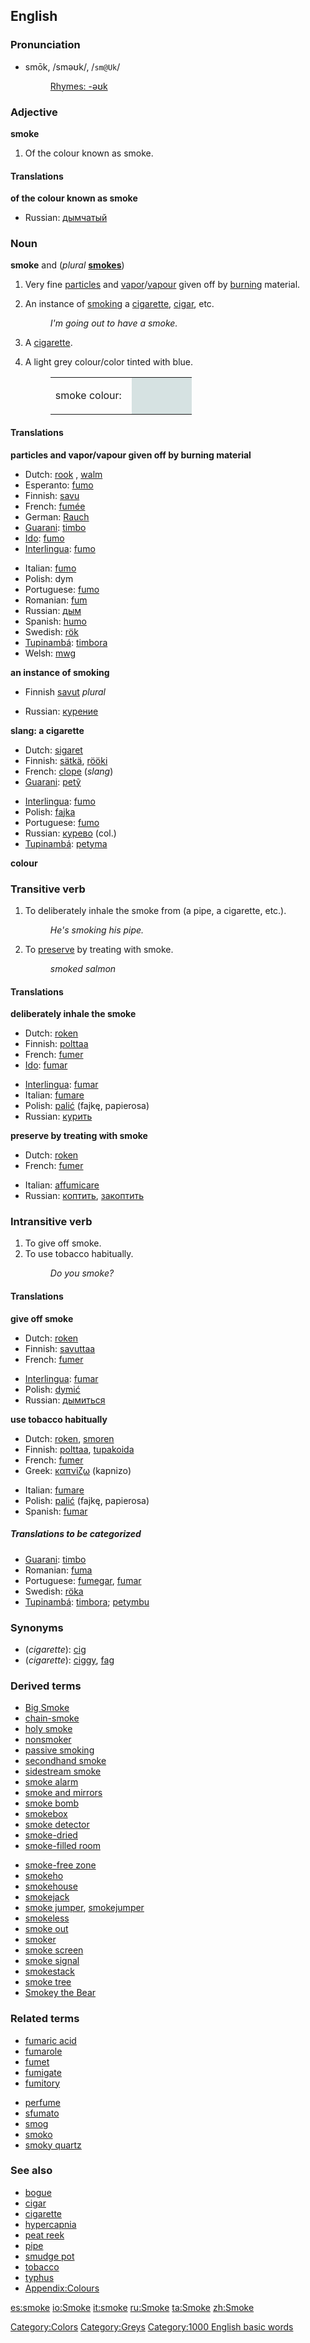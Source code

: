 {{wikipedia}}
==English==

===Pronunciation===
*smōk, /sməʊk/, /<tt>sm@Uk</tt>/
*:[[Rhymes:English:-əʊk|Rhymes: -əʊk]]

===Adjective===
'''smoke'''

#Of the colour known as smoke.

====Translations====
'''of the colour known as smoke'''
{{top}}
{{mid}}
*Russian: [[дымчатый]] {{m}}
{{bottom}}

===Noun===
'''smoke''' {{uncountable}} and {{countable}} (''plural'' '''[[smokes]]''')

# {{uncountable}} Very fine [[particle]]s and [[vapor]]/[[vapour]] given off by [[burn]]ing material.
#An instance of [[smoking]] a [[cigarette]], [[cigar]], etc.
#:''I'm going out to have a smoke.''
# {{slang}} A [[cigarette]].
#A light grey colour/color tinted with blue.
#:<table><tr><td>smoke colour: &nbsp;</td><td bgcolor="#D6E2E2" width="80">&nbsp; </td></tr></table>

====Translations====
'''particles and vapor/vapour given off by burning material'''
{{top}}
*Dutch: [[rook#Dutch|rook]] {{m}}, [[walm]] {{m}}
*Esperanto: [[fumo#Esperanto|fumo]]
*Finnish: [[savu]]
*French: [[fumée]] {{f}}
*German: [[Rauch]] {{m}}
*[[Guarani]]: [[timbo]]
*[[Ido]]: [[fumo#Ido|fumo]]
*[[Interlingua]]: [[fumo#Interlingua|fumo]]
{{mid}}
*Italian: [[fumo#Italian|fumo]] {{m}}
*Polish: dym {{m}}
*Portuguese: [[fumo#Portuguese|fumo]] {{m}}
*Romanian: [[fum]] {{n}}
*Russian: [[дым]] {{m}}
*Spanish: [[humo]] {{m}}
*Swedish: [[rök]]
*[[Tupinambá]]: [[timbora]]
*Welsh: [[mwg]]
{{bottom}}

'''an instance of smoking'''
{{top}}
*Finnish [[savut]] ''plural''
{{mid}}
*Russian: [[курение]] {{n}}
{{bottom}}

'''slang: a cigarette'''
<!--Note: add SLANG terms to this table, where these exist-->
{{top}}
*Dutch: [[sigaret]] {{f}}
*Finnish: [[sätkä]], [[rööki]]
*French: [[clope]] {{f}} (''slang'')
*[[Guarani]]: [[petỹ]]
{{mid}}
*[[Interlingua]]: [[fumo#Interlingua|fumo]]
*Polish: [[fajka]] {{f}}
*Portuguese: [[fumo#Portuguese|fumo]] {{m}}
*Russian: [[курево]] {{n}} (col.)
*[[Tupinambá]]: [[petyma]]
{{bottom}}

'''colour'''
{{top}}
{{mid}}
{{bottom}}

===Transitive verb===
{{en-infl-reg-other-e|smok|e||}}

#To deliberately inhale the smoke from (a pipe, a cigarette, etc.).
#:''He's smoking his pipe.''
#To [[preserve]] by treating with smoke.
#:''smoked salmon''

====Translations====
'''deliberately inhale the smoke'''
{{top}}
*Dutch: [[roken]]
*Finnish: [[polttaa]]
*French: [[fumer]]
*[[Ido]]: [[fumar#Ido|fumar]]
{{mid}}
*[[Interlingua]]: [[fumar#Interlingua|fumar]]
*Italian: [[fumare]]
*Polish: [[palić]] (fajkę, papierosa)
*Russian: [[курить]]
{{bottom}}

'''preserve by treating with smoke'''
{{top}}
*Dutch: [[roken]]
*French: [[fumer]]
{{mid}}
*Italian: [[affumicare]]
*Russian: [[коптить]], [[закоптить]]
{{bottom}}

===Intransitive verb===
{{en-infl-reg-other-e|smok|e||}}

#To give off smoke.
#To use tobacco habitually.
#:''Do you smoke?''

====Translations====
'''give off smoke'''
{{top}}
*Dutch: [[roken]]
*Finnish: [[savuttaa]]
*French: [[fumer]]
{{mid}}
*[[Interlingua]]: [[fumar]]
*Polish: [[dymić]]
*Russian: [[дымиться]]
{{bottom}}

'''use tobacco habitually'''
{{top}}
*Dutch: [[roken]], [[smoren]]
*Finnish: [[polttaa]], [[tupakoida]]
*French: [[fumer]]
*Greek: [[καπνίζω]] (kapnizo)
{{mid}}
*Italian: [[fumare]]
*Polish: [[palić]] (fajkę, papierosa)
*Spanish: [[fumar]]
{{bottom}}

=====Translations to be categorized=====
{{checktrans}}
<!--Remove this section once all of the translations below have been moved into the tables above.-->
*[[Guarani]]: [[timbo]]
*Romanian: [[fuma]]
*Portuguese: [[fumegar]], [[fumar]]
*Swedish: [[röka]]
*[[Tupinambá]]: [[timbora]]; [[petymbu]]

===Synonyms===
*(''cigarette''): [[cig]]
*(''cigarette''): {{UK}} [[ciggy]], [[fag]]

===Derived terms===
{{top}}
*[[Big Smoke]]
*[[chain-smoke]]
*[[holy smoke]]
*[[nonsmoker]]
*[[passive smoking]]
*[[secondhand smoke]]
*[[sidestream smoke]]
*[[smoke alarm]]
*[[smoke and mirrors]]
*[[smoke bomb]]
*[[smokebox]]
*[[smoke detector]]
*[[smoke-dried]]
*[[smoke-filled room]]
{{mid}}
*[[smoke-free zone]]
*[[smokeho]]
*[[smokehouse]]
*[[smokejack]]
*[[smoke jumper]], [[smokejumper]]
*[[smokeless]]
*[[smoke out]]
*[[smoker]]<!--Put terms derived from "smoker" on the page for that word-->
*[[smoke screen]]
*[[smoke signal]]
*[[smokestack]]
*[[smoke tree]]
*[[Smokey the Bear]]
{{bottom}}

===Related terms===
{{top}}
*[[fumaric acid]]
*[[fumarole]]
*[[fumet]]
*[[fumigate]]
*[[fumitory]]
{{mid}}
*[[perfume]]
*[[sfumato]]
*[[smog]]
*[[smoko]]
*[[smoky quartz]]
{{bottom}}

===See also===
*[[bogue]]
*[[cigar]]
*[[cigarette]]
*[[hypercapnia]]
*[[peat reek]]
*[[pipe]]
*[[smudge pot]]
*[[tobacco]]
*[[typhus]]
*[[Wiktionary_Appendix:Colours|Appendix:Colours]]

[[Category:Colors]]
[[Category:Greys]]
[[Category:1000 English basic words]]

[[es:smoke]]
[[io:Smoke]]
[[it:smoke]]
[[ru:Smoke]]
[[ta:Smoke]]
[[zh:Smoke]]